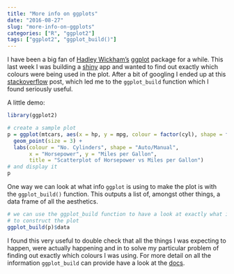 ```yaml
---
title: "More info on ggplots"
date: "2016-08-27"
slug: "more-info-on-ggplots"
categories: ["R", "ggplot2"]
tags: ["ggplot2", "ggplot_build()"]
---
```


I have been a big fan of [Hadley Wickham's](http://hadley.nz) [ggplot](http://ggplot2.org) package for a while. This last week I was building a [shiny](http://shiny.rstudio.com) app and wanted to find out exactly which colours were being used in the plot. After a bit of googling I ended up at this [stackoverflow](http://stackoverflow.com/questions/11774262/how-to-extract-the-fill-colours-from-a-ggplot-object) post, which led me to the `ggplot_build` function which I found seriously useful.

A little demo:


```r
library(ggplot2)

# create a sample plot
p = ggplot(mtcars, aes(x = hp, y = mpg, colour = factor(cyl), shape = factor(am))) +
  geom_point(size = 3) +
  labs(colour = "No. Cylinders", shape = "Auto/Manual",
       x = "Horsepower", y = "Miles per Gallon",
       title = "Scatterplot of Horsepower vs Miles per Gallon")
# and display it
p
```

One way we can look at what info `ggplot` is using to make the plot is with the `ggplot_build()` function. This outputs a list of, amongst other things, a data frame of all the aesthetics. 


```r
# we can use the ggplot_build function to have a look at exactly what information ggplot is using
# to construct the plot
ggplot_build(p)$data
```


I found this very useful to double check that all the things I was expecting to happen, were actually happening and in to solve my particular problem of finding out exactly which colours I was using. For more detail on all the information `ggplot_build` can provide have a look at the [docs](http://docs.ggplot2.org/current/ggplot_build.html).

